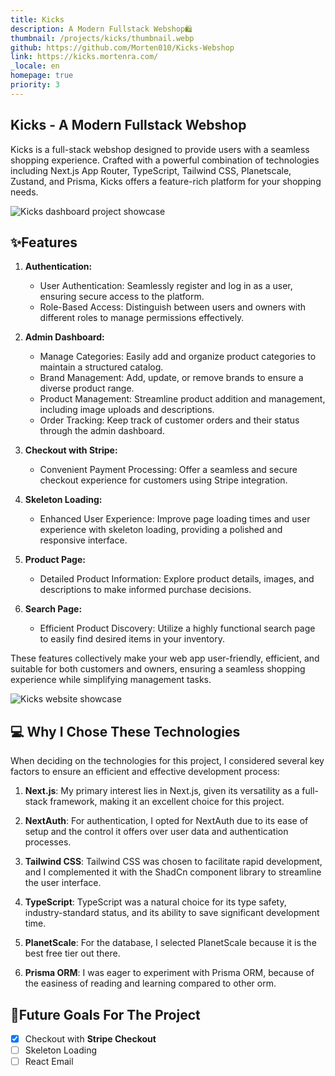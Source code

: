 ```yaml
---
title: Kicks
description: A Modern Fullstack Webshop🛍️
thumbnail: /projects/kicks/thumbnail.webp
github: https://github.com/Morten010/Kicks-Webshop
link: https://kicks.mortenra.com/
_locale: en
homepage: true
priority: 3
---
```


## Kicks - A Modern Fullstack Webshop

Kicks is a full-stack webshop designed to provide users with a seamless shopping experience. Crafted with a powerful combination of technologies including Next.js App Router, TypeScript, Tailwind CSS, Planetscale, Zustand, and Prisma, Kicks offers a feature-rich platform for your shopping needs.

![Kicks dashboard project showcase](/projects/kicks/showcase.webp)

## ✨Features

1. **Authentication:**
   - User Authentication: Seamlessly register and log in as a user, ensuring secure access to the platform.
   - Role-Based Access: Distinguish between users and owners with different roles to manage permissions effectively.

2. **Admin Dashboard:**
   - Manage Categories: Easily add and organize product categories to maintain a structured catalog.
   - Brand Management: Add, update, or remove brands to ensure a diverse product range.
   - Product Management: Streamline product addition and management, including image uploads and descriptions.
   - Order Tracking: Keep track of customer orders and their status through the admin dashboard.

3. **Checkout with Stripe:**
   - Convenient Payment Processing: Offer a seamless and secure checkout experience for customers using Stripe integration.
   
4. **Skeleton Loading:**
   - Enhanced User Experience: Improve page loading times and user experience with skeleton loading, providing a polished and responsive interface.

5. **Product Page:**
   - Detailed Product Information: Explore product details, images, and descriptions to make informed purchase decisions.

6. **Search Page:**
   - Efficient Product Discovery: Utilize a highly functional search page to easily find desired items in your inventory.

These features collectively make your web app user-friendly, efficient, and suitable for both customers and owners, ensuring a seamless shopping experience while simplifying management tasks.

![Kicks website showcase](/projects/kicks/showcase2.webp)

## 💻 Why I Chose These Technologies

When deciding on the technologies for this project, I considered several key factors to ensure an efficient and effective development process:

1. **Next.js**: My primary interest lies in Next.js, given its versatility as a full-stack framework, making it an excellent choice for this project.

2. **NextAuth**: For authentication, I opted for NextAuth due to its ease of setup and the control it offers over user data and authentication processes.

3. **Tailwind CSS**: Tailwind CSS was chosen to facilitate rapid development, and I complemented it with the ShadCn component library to streamline the user interface.

4. **TypeScript**: TypeScript was a natural choice for its type safety, industry-standard status, and its ability to save significant development time.

5. **PlanetScale**: For the database, I selected PlanetScale because it is the best free tier out there.

6. **Prisma ORM**: I was eager to experiment with Prisma ORM, because of the easiness of reading and learning compared to other orm.

## 🚀Future Goals For The Project
- [x] Checkout with **Stripe Checkout**
- [ ] Skeleton Loading
- [ ] React Email
